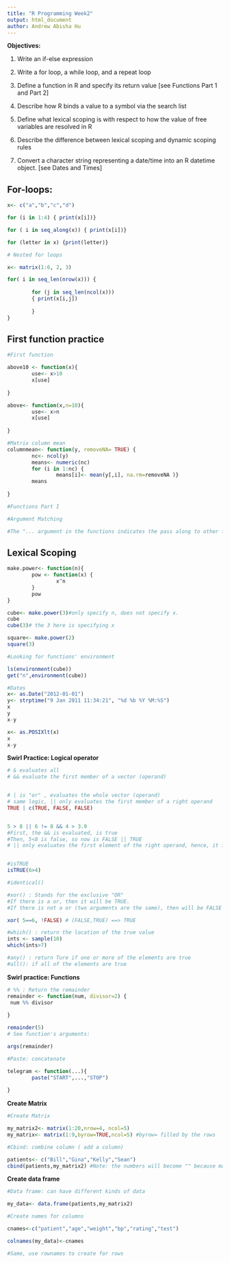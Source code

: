 ```yaml
---
title: "R Programming Week2"
output: html_document
author: Andrew Abisha Hu
---
```

**Objectives:**

1. Write an if-else expression

2. Write a for loop, a while loop, and a repeat loop

3. Define a function in R and specify its return value [see Functions Part 1 and Part 2]

4. Describe how R binds a value to a symbol via the search list

5. Define what lexical scoping is with respect to how the value of free variables are resolved in R

6. Describe the difference between lexical scoping and dynamic scoping rules

7. Convert a character string representing a date/time into an R datetime object. [see Dates and Times]


## **For-loops:**
```r
x<- c("a","b","c","d")

for (i in 1:4) { print(x[i])}

for ( i in seq_along(x)) { print(x[i])}

for (letter in x) {print(letter)}

# Nested for loops 

x<- matrix(1:6, 2, 3)

for( i in seq_len(nrow(x))) { 
        
        for (j in seq_len(ncol(x)))
        { print(x[i,j])
                
        }
}
```

## **First function practice**
```r
#First function

above10 <- function(x){
        use<- x>10 
        x[use]
        
}

above<- function(x,n=10){
        use<- x>n
        x[use]
        
}

#Matrix column mean
columnmean<- function(y, removeNA= TRUE) {
        nc<- ncol(y)
        means<- numeric(nc)
        for (i in 1:nc) { 
                means[i]<- mean(y[,i], na.rm=removeNA )}
        means
        
}

#Functions Part I

#Argument Matching

#The "... argument in the functions indicates the pass along to other functions. will address more in the future


```

## Lexical Scoping
```r
make.power<- function(n){
        pow <- function(x) {
                x^n
        }
        pow
}

cube<- make.power(3)#only specify n, does not specify x.
cube 
cube(3)# the 3 here is specifying x

square<- make.power(2)
square(3)

#Looking for functions' environment

ls(environment(cube))
get("n",environment(cube))

#Dates
x<- as.Date("2012-01-01")
y<- strptime("9 Jan 2011 11:34:21", "%d %b %Y %M:%S")
x
y
x-y

x<- as.POSIXlt(x)
x
x-y
```

**Swirl Practice: Logical operator**
```r
# & evaluates all
# && evaluate the first member of a vector (operand)


# | is "or" , evaluates the whole vector (operand)
# same logic, || only evaluates the first member of a right operand
TRUE | c(TRUE, FALSE, FALSE)


5 > 8 || 6 != 8 && 4 > 3.9
#First, the && is evaluated, is true
#Then, 5<8 is false, so now is FALSE || TRUE
# || only evaluates the first element of the right operand, hence, it is true.


#isTRUE
isTRUE(6>4)

#identical()

#xor() : Stands for the exclusive "OR"
#If there is a or, then it will be TRUE.
#If there is not a or (two arguments are the same), then will be FALSE

xor( 5==6, !FALSE) # (FALSE,TRUE) ==> TRUE

#which() : return the location of the true value 
ints <- sample(10)
which(ints>7)

#any() : return Ture if one or more of the elements are true
#all(): if all of the elements are true
```



**Swirl practice: Functions**
```r

# %% : Return the remainder
remainder <- function(num, divisor=2) {
 num %% divisor
        
}

remainder(5)
# See function's arguments:

args(remainder)

#Paste: concatenate

telegram <- function(...){
        paste("START",...,"STOP")
  
}
```


**Create Matrix**
```r

#Create Matrix

my_matrix2<- matrix(1:20,nrow=4, ncol=5)
my_matrix<- matrix(1:9,byrow=TRUE,ncol=5) #byrow= filled by the rows

#Cbind: combine column ( add a column)

patients<- c("Bill","Gina","Kelly","Sean")
cbind(patients,my_matrix2) #Note: the numbers will become "" because matrix can only have one type of data

```

**Create data frame**
```r
#Data frame: can have different kinds of data

my_data<- data.frame(patients,my_matrix2)

#Create names for columns

cnames<-c("patient","age","weight","bp","rating","test")

colnames(my_data)<-cnames

#Same, use rownames to create for rows
```


